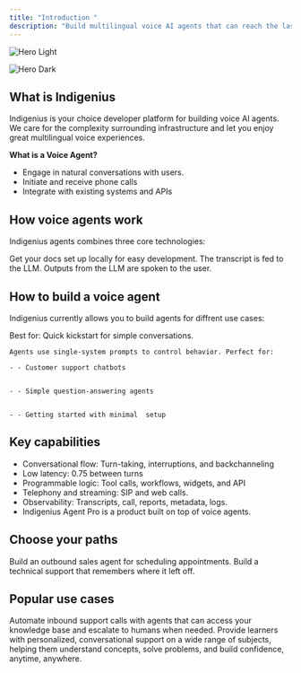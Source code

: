 ```yaml
---
title: "Introduction "
description: "Build multilingual voice AI agents that can reach the last mile."
---
```


<img
  className="block dark:hidden"
  src="/Indigeniuslogocolor.png"
  alt="Hero Light"
  title="CDIAL Hero"
/>

<img
  className="hidden dark:block"
  src="/images/hero-dark.png"
  alt="Hero Dark"
/>

## **What is Indigenius**

Indigenius is your choice developer platform for building voice AI agents. We care for the complexity surrounding infrastructure and let you enjoy great multilingual voice experiences.

**What is a Voice Agent?**

- Engage in natural conversations with users.
- Initiate and receive phone calls
- Integrate with existing systems and APIs

## How voice agents work

Indigenius agents combines three core technologies:

<CardGroup cols={2}>
  <Card title="Speech-To-Text (STT)" icon="microphone" iconType="regular" color="#ff9409" cta="Audio from the user is transcribed">
    Get your docs set up locally for easy development.
  </Card>
  <Card title="Large Language Model" icon="Brain" iconType="regular" color="#ff9409">
    The transcript is fed to the LLM.
  </Card>
  <Card title="Text-To-Speech" icon="volume" iconType="regular" color="#ff9409" cta="Outputs from the LLM are spoken to the user.">
    Outputs from the LLM are spoken to the user.
  </Card>
</CardGroup>

## **How to build a voice agent**

Indigenius currently allows you to build agents for diffrent use cases:

<CardGroup cols={2}>
  <Card title="Agents" icon="robot" iconType="regular" color="#ff9409">
    Best for: Quick kickstart for simple conversations.

    Agents use single-system prompts to control behavior. Perfect for:

    - - Customer support chatbots


    - - Simple question-answering agents


    - - Getting started with minimal  setup
  </Card>
</CardGroup>

## **Key capabilities**

- Conversational flow: Turn-taking, interruptions, and backchanneling
- Low latency: 0.75 between turns
- Programmable logic: Tool calls, workflows, widgets, and API
- Telephony and streaming: SIP and web calls.
- Observability: Transcripts, call, reports, metadata, logs.
- Indigenius Agent Pro is a product built on top of voice agents.

## **Choose your paths**

<CardGroup cols={2}>
  <Card title="Phone Calls" icon="Phone" iconType="regular" color="#ff9409">
    Build an outbound sales agent for scheduling appointments.
  </Card>
  <Card title="Web Integration" icon="Browser" iconType="regular" color="#ff9409">
    Build a technical support that remembers where it left off.
  </Card>
</CardGroup>

## **Popular use cases**

<CardGroup cols={2}>
  <Card title="Customer Support" icon="headphones" color="#ff9409">
    Automate inbound support calls with agents that can access your knowledge base and escalate to humans when needed.
  </Card>
  <Card title="Tutor" icon="Chalkboard" color="#ff9409">
    Provide learners with personalized, conversational support on a wide range of subjects, helping them understand concepts, solve problems, and build confidence, anytime, anywhere.
  </Card>
</CardGroup>